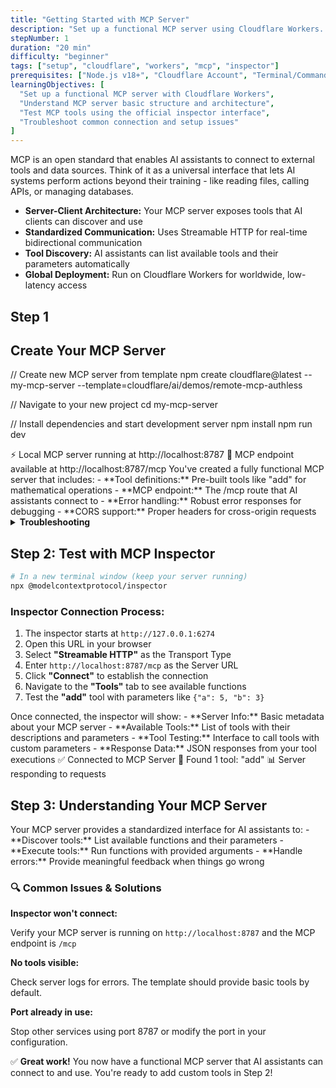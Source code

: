 ```yaml
---
title: "Getting Started with MCP Server"
description: "Set up a functional MCP server using Cloudflare Workers. Understand basic MCP server structure and test MCP tools using the inspector interface."
stepNumber: 1
duration: "20 min"
difficulty: "beginner"
tags: ["setup", "cloudflare", "workers", "mcp", "inspector"]
prerequisites: ["Node.js v18+", "Cloudflare Account", "Terminal/Command Line", "Basic JavaScript knowledge"]
learningObjectives: [
  "Set up a functional MCP server with Cloudflare Workers",
  "Understand MCP server basic structure and architecture",
  "Test MCP tools using the official inspector interface",
  "Troubleshoot common connection and setup issues"
]
---
```



<Callout type="tool" title="Understanding MCP (Model Context Protocol)">
MCP is an open standard that enables AI assistants to connect to external tools and data sources. Think of it as a universal interface that lets AI systems perform actions beyond their training - like reading files, calling APIs, or managing databases.

- **Server-Client Architecture:** Your MCP server exposes tools that AI clients can discover and use
- **Standardized Communication:** Uses Streamable HTTP for real-time bidirectional communication
- **Tool Discovery:** AI assistants can list available tools and their parameters automatically
- **Global Deployment:** Run on Cloudflare Workers for worldwide, low-latency access
</Callout>

## Step 1
## Create Your MCP Server

<StepObjective 
  what="A Cloudflare Workers-based MCP server that AI assistants can connect to and use."
  why="Cloudflare Workers provide global deployment with minimal latency, making your MCP tools available worldwide."
/>


<CodeBlock language="bash" title="Create Your MCP Server">
// Create new MCP server from template
npm create cloudflare@latest -- my-mcp-server --template=cloudflare/ai/demos/remote-mcp-authless

// Navigate to your new project
cd my-mcp-server

// Install dependencies and start development server
npm install
npm run dev
</CodeBlock>

<CodeBlock title="Expected Output">
⚡ Local MCP server running at http://localhost:8787
🔧 MCP endpoint available at http://localhost:8787/mcp
</CodeBlock>

<Callout type="note" title="What Just Happened?">
You've created a fully functional MCP server that includes:
- **Tool definitions:** Pre-built tools like "add" for mathematical operations
- **MCP endpoint:** The /mcp route that AI assistants connect to
- **Error handling:** Robust error responses for debugging
- **CORS support:** Proper headers for cross-origin requests
</Callout>

<details>
<summary><strong>Troubleshooting</strong></summary>

- **npm not found:** Install Node.js v18+ from nodejs.org
- **Template not found:** Update npm: `npm install -g npm@latest`
- **Permission denied:** Use `sudo npm install -g wrangler` (macOS/Linux)
- **Port 8787 busy:** Stop other services or use `npm run dev -- --port 8788`
- **Build errors:** Delete `node_modules` and run `npm install` again

</details>

## Step 2: Test with MCP Inspector

<StepObjective 
  what="A connection between the MCP Inspector and your server to verify functionality and test tools."
  why="The inspector is the easiest way to verify your MCP server is working and explore available tools."
/>

```bash
# In a new terminal window (keep your server running)
npx @modelcontextprotocol/inspector
```

### Inspector Connection Process:
1. The inspector starts at `http://127.0.0.1:6274`
2. Open this URL in your browser
3. Select **"Streamable HTTP"** as the Transport Type
4. Enter `http://localhost:8787/mcp` as the Server URL
5. Click **"Connect"** to establish the connection
6. Navigate to the **"Tools"** tab to see available functions
7. Test the **"add"** tool with parameters like `{"a": 5, "b": 3}`

<Callout type="note" title="What You Should See">
Once connected, the inspector will show:
- **Server Info:** Basic metadata about your MCP server
- **Available Tools:** List of tools with their descriptions and parameters
- **Tool Testing:** Interface to call tools with custom parameters
- **Response Data:** JSON responses from your tool executions
</Callout>

<CodeBlock language="bash" title="Successful Connection">
✅ Connected to MCP Server
🔧 Found 1 tool: "add" 
📊 Server responding to requests
</CodeBlock>

## Step 3: Understanding Your MCP Server

<StepObjective 
  what="Understanding of your MCP server's architecture and how AI assistants interact with its tools."
  why="MCP servers expose tools that AI assistants can use to perform actions and access data beyond their training."
/>

<Callout type="tool" title="MCP Server Architecture">
Your MCP server provides a standardized interface for AI assistants to:
- **Discover tools:** List available functions and their parameters
- **Execute tools:** Run functions with provided arguments
- **Handle errors:** Provide meaningful feedback when things go wrong
</Callout>

### 🔍 Common Issues & Solutions

**Inspector won't connect:**

Verify your MCP server is running on `http://localhost:8787` and the MCP endpoint is `/mcp`

**No tools visible:**

Check server logs for errors. The template should provide basic tools by default.

**Port already in use:**

Stop other services using port 8787 or modify the port in your configuration.

✅ **Great work!** You now have a functional MCP server that AI assistants can connect to and use. You're ready to add custom tools in Step 2!

